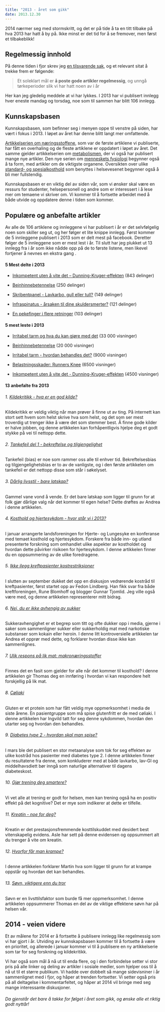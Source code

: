 ```yaml
---
title: "2013 - året som gikk"
date: 2013.12.30
---
```


2014 nærmer seg med stormskritt, og det er på tide å ta en titt tilbake på hva 2013 har hatt å by på. Ikke minst er det tid for å se fremover, men først et tilbakeblikk!

## Regelmessig innhold

På denne tiden i fjor skrev jeg [en tilsvarende sak](http://www.friskogfunksjonell.no/2012-aret-som-gikk/ "2012 – året som gikk"), og et relevant sitat å trekke frem er følgende:

> Et soleklart mål er **å poste gode artikler regelmessig**, og unngå tørkeperioder slik vi har hatt noen av i år

Her kan jeg gledelig meddele at vi har lykkes. I 2013 har vi publisert innlegg hver eneste mandag og torsdag, noe som til sammen har blitt 106 innlegg.

## Kunnskapsbasen

Kunnskapsbasen, som befinner seg i menyen oppe til venstre på siden, har vært i fokus i 2013. I løpet av året har denne blitt langt mer omfattende.

[Artikkelserien om næringsstoffene](http://www.friskogfunksjonell.no/naeringsstoffene/ "Artikkelserie om Næringsstoffene"), som var de første artiklene vi publiserte, har fått en overhaling og de fleste artiklene er oppdatert i løpet av året. Det samme gjelder artikkelserien om [metabolismen](http://www.friskogfunksjonell.no/metabolismen/ "Metabolismen"), der vi også har publisert mange nye artikler. Den nye serien om [menneskets fysiologi](http://www.friskogfunksjonell.no/menneskets-fysiologi/ "Menneskets fysiologi") begynner også å ta form, med artikler om de viktigste organene. Oversikten over ulike [standard- og spesialkosthold](http://www.friskogfunksjonell.no/kosthold-i-helseinstitusjoner/ "Kosthold i helseinstitusjoner") som benyttes i helsevesenet begynner også å bli mer fullstendig.

Kunnskapsbasen er en viktig del av siden vår, som vi ønsker skal være en ressurs for studenter, helsepersonell og andre som er interessert i å lese mer om temaene vi skriver om. Vi kommer til å fortsette arbeidet med å både utvide og oppdatere denne i tiden som kommer.

## Populære og anbefalte artikler

Av alle de 106 artiklene og innleggene vi har publisert i år er det selvfølgelig noen som skiller seg ut, og her følger et lite knippe innlegg. Først kommer de 5 innleggene publisert i 2013 som er delt mest på facebook. Deretter følger de 5 innleggene som er mest lest i år. Til slutt har jeg plukket ut 13 innlegg fra i år som ikke nådde opp på de to første listene, men likevel fortjener å nevnes en ekstra gang .

#### 5 Mest delte i 2013

-   [Inkompetent uten å vite det – Dunning-Kruger-effekten](http://www.friskogfunksjonell.no/inkompetent-uten-a-vite-det-dunning-kruger-effekten/ "Inkompetent uten å vite det – Dunning-Kruger-effekten") (843 delinger)

-   [Beinhinnebetennelse](http://www.friskogfunksjonell.no/beinhinnebetennelse/ "Beinhinnebetennelse – er hvile det beste?") (250 delinger)

-   [Skribentpanel - Lavkarbo, gull eller tull?](http://www.friskogfunksjonell.no/skribentpanel-lavkarbo-gull-eller-tull/ "Skribentpanel: Lavkarbo, gull eller tull?") (149 delinger)

-   [Infraspinatus - årsaken til dine skuldersmerter?](http://www.friskogfunksjonell.no/infraspinatus-arsaken-til-dine-skuldersmerter/ "Infraspinatus – årsaken til dine skuldersmerter?") (121 delinger)

-   [En pekefinger i flere retninger](http://www.friskogfunksjonell.no/en-pekefinger-i-flere-retninger/ "En pekefinger i flere retninger") (103 delinger)

#### 5 mest leste i 2013

-   [Irritabel tarm og hva du kan gjøre med det](http://www.friskogfunksjonell.no/irritabel-tarm-og-hva-du-kan-gjore-med-det/ "Irritabel tarm og hva du kan gjøre med det!") (33 000 visninger)

-   [Beinhinnebetennelse](http://www.friskogfunksjonell.no/beinhinnebetennelse/ "Beinhinnebetennelse – er hvile det beste?") (20 000 visninger)

-   [Irritabel tarm - hvordan behandles det?](http://www.friskogfunksjonell.no/irritabel-tarm-hvordan-behandles-det/ "Irritabel tarm – hvordan behandles det?") (9000 visninger)

-   [Belastningsskader: Runners Knee](http://www.friskogfunksjonell.no/belastningsskader-runners-knee/ "Belastningsskader: Runners knee") (6500 visninger)

-   [Inkompetent uten å vite det - Dunning-Kruger-effekten](http://www.friskogfunksjonell.no/inkompetent-uten-a-vite-det-dunning-kruger-effekten/ "Inkompetent uten å vite det – Dunning-Kruger-effekten") (4500 visninger)

#### 13 anbefalte fra 2013

###### 1. [Kildekritikk - hva er en god kilde?](http://www.friskogfunksjonell.no/kildekritikk/ "Kildekritikk – hva er en god kilde?")

Kildekritikk er veldig viktig når man prøver å finne ut av ting. På internett kan stort sett hvem som helst skrive hva som helst, og det som ser mest troverdig ut trenger ikke å være det som stemmer best. Å finne gode kilder er halve jobben, og denne artikkelen kan forhåpentligvis hjelpe deg et godt stykke på vei til nettopp dette.

###### 2. [Tankefeil del 1 - bekreftelse og tilgjengelighet](http://www.friskogfunksjonell.no/tankefeil-del-1-bekreftelse-og-tilgjengelighet/ "Tankefeil del 1 –  Bekreftelse og tilgjengelighet")

Tankefeil (bias) er noe som rammer oss alle til enhver tid. Bekreftelsesbias og tilgjengelighetsbias er to av de vanligste, og i den første artikkelen om tankefeil er det nettopp disse som står i søkelyset.

###### 3. [Dårlig livsstil - bare latskap?](http://www.friskogfunksjonell.no/darlig-livsstil-bare-latskap/ "Dårlig livsstil – bare latskap?")

Gammel vane vond å vende. Er det bare latskap som ligger til grunn for at folk gjør dårlige valg når det kommer til egen helse? Dette drøftes av Andrea i denne artikkelen.

###### 4. [Kosthold og hjertesykdom - hvor står vi i 2013?](http://www.friskogfunksjonell.no/kosthold-og-hjertesykdom-hvor-star-vi-i-2013/ "Kosthold og hjertesykdom – hvor står vi i 2013?")

I januar arrangerte landsforeningen for Hjerte- og Lungesyke en konferanse med temaet kosthold og hjertesykdom. Forskere fra både inn- og utland presenterte forskning som omhandlet ulike aspekter av kostholdet og hvordan dette påvirker risikoen for hjertesykdom. I denne artikkelen finner du en oppsummering av de ulike foredragene.

###### 5. [Ikke ilegg kreftpasienter kostrestriksjoner](http://www.friskogfunksjonell.no/kosthold-og-kreft/ "Ikke ilegg kreftpasienter kostrestriksjoner")

I slutten av september dukket det opp en diskusjon vedrørende kostråd til kreftpasienter, først startet opp av Fedon Lindberg. Han fikk svar fra både kreftforeningen, Rune Blomhoff og blogger Gunnar Tjomlid. Jeg ville også være med, og denne artikkelen representerer mitt bidrag.

###### 6. [Nei, du er ikke avhengig av sukker](http://www.friskogfunksjonell.no/sukkeravhengighet/ "Nei, du er ikke avhengig av sukker")

Sukkeravhengighet er et begrep som titt og ofte dukker opp i media, gjerne i saker som sammenligner sukker eller sukkerholdig mat med narkotiske substanser som kokain eller heroin. I denne litt kontroversielle artikkelen tar Andrea et opprør med dette, og forklarer hvordan disse ikke kan sammenlignes.

###### 7. [Ulik respons på lik mat: makronæringsstoffer](http://www.friskogfunksjonell.no/ulik-respons-pa-lik-mat-makronaeringsstoffer/ "Ulik Respons på Lik Mat: Makronæringsstoffer")

Finnes det en fasit som gjelder for alle når det kommer til kosthold? I denne artikkelen gir Thomas deg en innføring i hvordan vi kan respondere helt forskjellig på lik mat.

###### 8. [Cøliaki](http://www.friskogfunksjonell.no/coliaki/ "Cøliaki")

Gluten er et protein som har fått veldig mye oppmerksomhet i media de siste årene. En pasientgruppe som må spise glutenfritt er de med cøliaki. I denne artikkelen har Ingvild tatt for seg denne sykdommen, hvordan den utarter seg og hvordan den behandles.

###### 9. [Diabetes type 2 - hvordan skal man spise?](http://www.friskogfunksjonell.no/diabetes-type-2-kost/ "Diabetes type 2 – hvordan skal man spise?")

I mars ble det publisert en stor metaanalyse som tok for seg effekten av ulike kostråd hos pasienter med diabetes type 2. I denne artikkelen finner du resultatene fra denne, som konkluderer med at både lavkarbo, lav-GI og middelhavsdiett bør inngå som naturlige alternativer til dagens diabeteskost.

###### 10. [Gjør trening deg smartere?](http://www.friskogfunksjonell.no/smartere-av-trening/ "Gjør trening deg smartere?")

Vi vet alle at trening er godt for helsen, men kan trening også ha en positiv effekt på det kognitive? Det er mye som indikerer at dette er tilfelle.

###### 11. [Kreatin - noe for deg?](http://www.friskogfunksjonell.no/kreatin/ "Kreatin – noe for deg?")

Kreatin er det prestasjonsfremmende kosttilskuddet med desidert best vitenskapelig evidens. Asle har sett på denne evidensen og oppsummert alt du trenger å vite om kreatin.

###### 12. [Hvorfor får man krampe?](http://www.friskogfunksjonell.no/hvorfor-far-man-krampe/ "Hvorfor får man krampe?")

I denne artikkelen forklarer Martin hva som ligger til grunn for at krampe oppstår og hvordan det kan behandles.

###### 13. [Søvn, viktigere enn du tror](http://www.friskogfunksjonell.no/sovn-viktigere-enn-du-tror/ "Søvn – viktigere enn du tror!")

Søvn er en livsttilsfaktor som burde få mer oppmerksomhet. I denne artikkelen oppsummerer Thomas en del av de viktige effektene søvn har på helsen vår.

## 2014 - veien videre

Et av målene for 2014 er å fortsette å publisere innlegg like regelmessig som vi har gjort i år. Utviding av kunnskapsbasen kommer til å fortsette å være en prioritet, og allerede i januar kommer vi til å publisere en ny artikkelserie som tar for seg forskning og kildekritikk.

Vi har også som mål å nå ut til enda flere, og i den forbindelse setter vi stor pris på alle linker og deling av artikler i sosiale medier, som hjelper oss til å nå ut til et større publikum. Vi hadde over dobbelt så mange sidevisniner i år sammenlignet med i fjor, og håper at trenden fortsetter. Vi setter også pris på all deltagelse i kommentarfeltet, og håper at 2014 vil bringe med seg mange interessante diskusjoner.

###### Da gjenstår det bare å takke for følget i året som gikk, og ønske alle et riktig godt nyttår!
